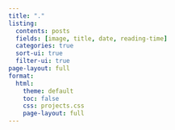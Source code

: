 ```yaml
---
title: "."
listing:
  contents: posts
  fields: [image, title, date, reading-time]
  categories: true
  sort-ui: true
  filter-ui: true
page-layout: full
format:
  html:
    theme: default
    toc: false
    css: projects.css
    page-layout: full
---
```

